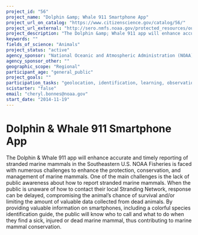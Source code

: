 ```yaml
---
project_id: "56"
project_name: "Dolphin &amp; Whale 911 Smartphone App"
project_url_on_catalog: "https://www.citizenscience.gov/catalog/56/"
project_url_external: "http://sero.nmfs.noaa.gov/protected_resources/outreach_and_education/mm_apps/index.html"
project_description: "The Dolphin &amp; Whale 911 app will enhance accurate and timely reporting of stranded marine mammals in the Southeastern U.S. NOAA Fisheries is faced with numerous challenges to enhance the protection, conservation, and management of marine mammals. One of the main challenges is the lack of public awareness about how to report stranded marine mammals. When the public is unaware of how to contact their local Stranding Network, response can be delayed, compromising the animal\u2019s chance of survival and/or limiting the amount of valuable data collected from dead animals. By providing valuable information on smartphones, including a colorful species identification guide, the public will know who to call and what to do when they find a sick, injured or dead marine mammal, thus contributing to marine mammal conservation."
keywords: ""
fields_of_science: "Animals"
project_status: "active"
agency_sponsor: "National Oceanic and Atmospheric Administration (NOAA)"
agency_sponsor_other: ""
geographic_scope: "Regional"
participant_age: "general_public"
project_goals: ""
participation_tasks: "geolocation, identification, learning, observation, other, photography"
scistarter: "false"
email: "cheryl.bonnes@noaa.gov"
start_date: "2014-11-19"
---
```


# Dolphin &amp; Whale 911 Smartphone App

The Dolphin &amp; Whale 911 app will enhance accurate and timely reporting of stranded marine mammals in the Southeastern U.S. NOAA Fisheries is faced with numerous challenges to enhance the protection, conservation, and management of marine mammals. One of the main challenges is the lack of public awareness about how to report stranded marine mammals. When the public is unaware of how to contact their local Stranding Network, response can be delayed, compromising the animal’s chance of survival and/or limiting the amount of valuable data collected from dead animals. By providing valuable information on smartphones, including a colorful species identification guide, the public will know who to call and what to do when they find a sick, injured or dead marine mammal, thus contributing to marine mammal conservation.
